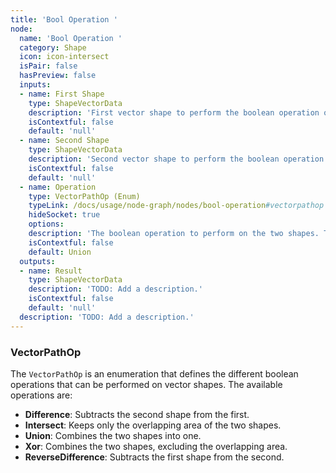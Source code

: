 ```yaml
---
title: 'Bool Operation '
node:
  name: 'Bool Operation '
  category: Shape
  icon: icon-intersect
  isPair: false
  hasPreview: false
  inputs:
  - name: First Shape
    type: ShapeVectorData
    description: 'First vector shape to perform the boolean operation on. Any visual data like fill or stroke will be tansferred to the result from this input.'
    isContextful: false
    default: 'null'
  - name: Second Shape
    type: ShapeVectorData
    description: 'Second vector shape to perform the boolean operation on.'
    isContextful: false
    default: 'null'
  - name: Operation
    type: VectorPathOp (Enum)
    typeLink: /docs/usage/node-graph/nodes/bool-operation#vectorpathop
    hideSocket: true
    options:
    description: 'The boolean operation to perform on the two shapes. The available operations are Union, Intersect, and Subtract. Union combines the two shapes, Intersect keeps only the overlapping area, and Subtract removes the second shape from the first.'
    isContextful: false
    default: Union
  outputs:
  - name: Result
    type: ShapeVectorData
    description: 'TODO: Add a description.'
    isContextful: false
    default: 'null'
  description: 'TODO: Add a description.'
---
```



### VectorPathOp

The `VectorPathOp` is an enumeration that defines the different boolean operations that can be performed on vector shapes. The available operations are:
- **Difference**: Subtracts the second shape from the first.
- **Intersect**: Keeps only the overlapping area of the two shapes.
- **Union**: Combines the two shapes into one.
- **Xor**: Combines the two shapes, excluding the overlapping area.
- **ReverseDifference**: Subtracts the first shape from the second.